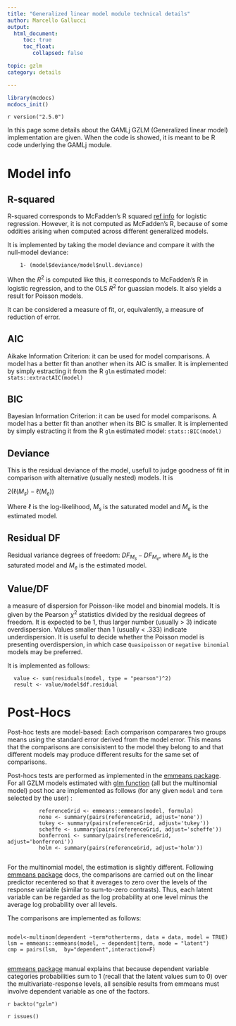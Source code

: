 ```yaml
---
title: "Generalized linear model module technical details"
author: Marcello Gallucci
output: 
  html_document:
     toc: true
     toc_float:
        collapsed: false

topic: gzlm
category: details

---
```



```r
library(mcdocs)
mcdocs_init()
```

`r version("2.5.0")` 


In this page some details about the GAMLj GZLM (Generalized linear model)  implementation are given. When the code is showed, it is meant to be R code underlying the GAMLj module.

# Model info

## R-squared
R-squared corresponds to McFadden’s R squared [ref info](https://stats.idre.ucla.edu/other/mult-pkg/faq/general/faq-what-are-pseudo-r-squareds/) for logistic regression. However, it is not computed as McFadden’s R, because of some oddities arising when computed across different generalized models. 

It is implemented by taking the model deviance and compare it with the null-model deviance:

```   
    1- (model$deviance/model$null.deviance)
```

When the $R^2$ is computed like this, it corresponds to McFadden’s R in logistic regression, and to the OLS $R^2$ for guassian models. It also yields a result for Poisson models. 

It can be considered a measure of fit, or, equivalently, a measure of reduction of error. 

## AIC

Aikake Information Criterion: it can be used for model comparisons. A model has a better fit than another when its AIC is smaller. It is implemented by simply estracting it from the R `glm` estimated model: `stats::extractAIC(model)`

## BIC

Bayesian Information Criterion: it can be used for model comparisons. A model has a better fit than another when its BIC is smaller. It is implemented by simply estracting it from the R `glm` estimated model: `stats::BIC(model)`



## Deviance
This is the residual deviance of the model, usefull to judge goodness of fit in comparison with alternative (usually nested) models. It is  

$2 ( \ell (M_s)  - \ell (M_e) )$

Where $\ell$ is the log-likelihood, $M_s$ is the saturated model and $M_e$ is the estimated model.

## Residual DF

Residual variance degrees of freedom: $DF_{M_s} -DF_{M_e}$, where $M_s$ is the saturated model and $M_e$ is the estimated model.

## Value/DF

a measure of dispersion for Poisson-like model and binomial models. It is given by the Pearson $\chi^2$ statistics divided by the residual degrees of freedom. It is expected to be 1, thus larger number (usually > 3) indicate overdispersion. Values smaller than 1 (usually < .333) indicate underdispersion. It is useful to decide whether the Poisson model is presenting overdispersion, in which case `Quasipoisson` or `negative binomial` models may be preferred. 

It is implemented as follows:

```
  value <- sum(residuals(model, type = "pearson")^2)
  result <- value/model$df.residual

```


# Post-Hocs

Post-hoc tests are model-based: Each comparison comparares two groups means using the standard error derived from the model error. This means that the comparisons are consisistent to the model they belong to and that different models may produce different results for the same set of comparisons.

Post-hocs tests are performed as implemented in the [emmeans package](https://cran.r-project.org/web/packages/emmeans/index.html). For all GZLM models estimated with [glm function](https://stat.ethz.ch/R-manual/R-devel/library/stats/html/glm.html) (all but the multinomial model) post hoc are implemented as follows (for any given  `model` and `term` selected by the user) :

```
          referenceGrid <- emmeans::emmeans(model, formula)
          none <- summary(pairs(referenceGrid, adjust='none'))
          tukey <- summary(pairs(referenceGrid, adjust='tukey'))
          scheffe <- summary(pairs(referenceGrid, adjust='scheffe'))
          bonferroni <- summary(pairs(referenceGrid, adjust='bonferroni'))
          holm <- summary(pairs(referenceGrid, adjust='holm'))
      
```


For the multinomial model, the estimation is slightly different. Following [emmeans package](https://cran.r-project.org/web/packages/emmeans/index.html) docs, the comparisons are carried out on the linear predictor recentered so that it averages to zero over the levels of the response variable (similar to sum-to-zero contrasts). Thus, each latent variable can be regarded as the log probability at one level minus the average log probability over all levels.

The comparisons are implemented as follows:
```

model<-multinom(dependent ~term*otherterms, data = data, model = TRUE)
lsm = emmeans::emmeans(model, ~ dependent|term, mode = "latent")
cmp = pairs(lsm,  by="dependent",interaction=F) 


```

[emmeans package](https://cran.r-project.org/web/packages/emmeans/index.html) manual explains that because dependent variable categories probabilities sum to 1 (recall that the latent values sum to 0) over the multivariate-response levels, all sensible results from emmeans must involve dependent variable as one of the factors.

`r backto("gzlm")`


`r issues()`
